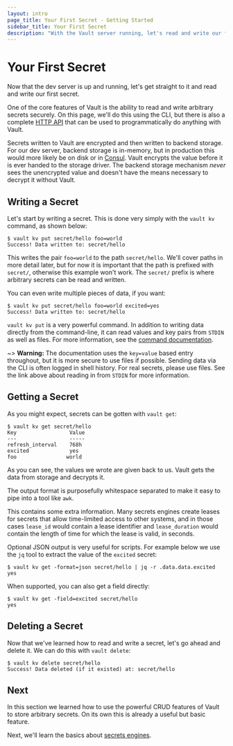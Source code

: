 ```yaml
---
layout: intro
page_title: Your First Secret - Getting Started
sidebar_title: Your First Secret
description: "With the Vault server running, let's read and write our first secret."
---
```


# Your First Secret

Now that the dev server is up and running, let's get straight to it and
read and write our first secret.

One of the core features of Vault is the ability to read and write
arbitrary secrets securely. On this page, we'll do this using the CLI,
but there is also a complete
[HTTP API](/api)
that can be used to programmatically do anything with Vault.

Secrets written to Vault are encrypted and then written to backend
storage. For our dev server, backend storage is in-memory, but in production
this would more likely be on disk or in [Consul](https://www.consul.io).
Vault encrypts the value before it is ever handed to the storage driver.
The backend storage mechanism _never_ sees the unencrypted value and doesn't
have the means necessary to decrypt it without Vault.

## Writing a Secret

Let's start by writing a secret. This is done very simply with the
`vault kv` command, as shown below:

```shell-session
$ vault kv put secret/hello foo=world
Success! Data written to: secret/hello
```

This writes the pair `foo=world` to the path `secret/hello`. We'll
cover paths in more detail later, but for now it is important that the
path is prefixed with `secret/`, otherwise this example won't work. The
`secret/` prefix is where arbitrary secrets can be read and written.

You can even write multiple pieces of data, if you want:

```shell-session
$ vault kv put secret/hello foo=world excited=yes
Success! Data written to: secret/hello
```

`vault kv put` is a very powerful command. In addition to writing data
directly from the command-line, it can read values and key pairs from
`STDIN` as well as files. For more information, see the
[command documentation](/docs/commands).

~> **Warning:** The documentation uses the `key=value` based entry
throughout, but it is more secure to use files if possible. Sending
data via the CLI is often logged in shell history. For real secrets,
please use files. See the link above about reading in from `STDIN` for more information.

## Getting a Secret

As you might expect, secrets can be gotten with `vault get`:

```shell-session
$ vault kv get secret/hello
Key                 Value
---                 -----
refresh_interval    768h
excited             yes
foo                world
```

As you can see, the values we wrote are given back to us. Vault gets
the data from storage and decrypts it.

The output format is purposefully whitespace separated to make it easy
to pipe into a tool like `awk`.

This contains some extra information. Many secrets engines create leases for
secrets that allow time-limited access to other systems, and in those cases
`lease_id` would contain a lease identifier and `lease_duration` would contain
the length of time for which the lease is valid, in seconds.

Optional JSON output is very useful for scripts. For example below we use the
`jq` tool to extract the value of the `excited` secret:

```shell-session
$ vault kv get -format=json secret/hello | jq -r .data.data.excited
yes
```

When supported, you can also get a field directly:

```shell-session
$ vault kv get -field=excited secret/hello
yes
```

## Deleting a Secret

Now that we've learned how to read and write a secret, let's go ahead
and delete it. We can do this with `vault delete`:

```shell-session
$ vault kv delete secret/hello
Success! Data deleted (if it existed) at: secret/hello
```

## Next

In this section we learned how to use the powerful CRUD features of
Vault to store arbitrary secrets. On its own this is already a useful
but basic feature.

Next, we'll learn the basics about [secrets engines](/intro/getting-started/secrets-engines).
